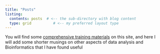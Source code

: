 ```yaml
---
title: "Posts"
listing:
  contents: posts  # <-- the sub-directory with blog content
  type: grid          # <-- my preferred layout type
---
```


You will find some [comprehensive training materials](/training.html) on this site, and here I will add some shorter musings on other aspects of data analysis and Bioinformatics that I have found useful
